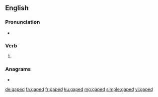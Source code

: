 ==English==

===Pronunciation===
* {{IPA|/ɡeɪpt/|lang=en}}

===Verb===
{{head|en|verb form}}

# {{en-past of|gape}}

===Anagrams===
* {{l|en|paged}}

[[de:gaped]]
[[fa:gaped]]
[[fr:gaped]]
[[ku:gaped]]
[[mg:gaped]]
[[simple:gaped]]
[[vi:gaped]]